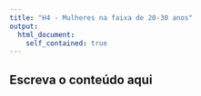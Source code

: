 ```yaml
---
title: "H4 - Mulheres na faixa de 20-30 anos"
output: 
  html_document:
    self_contained: true
---
```


## Escreva o conteúdo aqui
